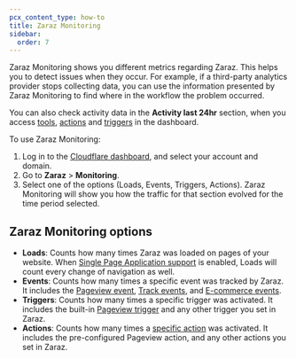 ```yaml
---
pcx_content_type: how-to
title: Zaraz Monitoring
sidebar:
  order: 7
---
```


Zaraz Monitoring shows you different metrics regarding Zaraz. This helps you to detect issues when they occur. For example, if a third-party analytics provider stops collecting data, you can use the information presented by Zaraz Monitoring to find where in the workflow the problem occurred.

You can also check activity data in the **Activity last 24hr** section, when you access [tools](/zaraz/get-started/add-tool/), [actions](/zaraz/custom-actions/) and [triggers](/zaraz/custom-actions/create-trigger/) in the dashboard.

To use Zaraz Monitoring:

1. Log in to the [Cloudflare dashboard](https://dash.cloudflare.com/login), and select your account and domain.
2. Go to **Zaraz** > **Monitoring**.
3. Select one of the options (Loads, Events, Triggers, Actions). Zaraz Monitoring will show you how the traffic for that section evolved for the time period selected.

## Zaraz Monitoring options

- **Loads**: Counts how many times Zaraz was loaded on pages of your website. When [Single Page Application support](/zaraz/reference/settings/#single-page-application-support) is enabled, Loads will count every change of navigation as well.
- **Events**: Counts how many times a specific event was tracked by Zaraz. It includes the [Pageview event](/zaraz/get-started/), [Track events](/zaraz/web-api/track/), and [E-commerce events](/zaraz/web-api/ecommerce/).
- **Triggers**: Counts how many times a specific trigger was activated. It includes the built-in [Pageview trigger](/zaraz/custom-actions/create-trigger/) and any other trigger you set in Zaraz.
- **Actions**: Counts how many times a [specific action](/zaraz/custom-actions/) was activated. It includes the pre-configured Pageview action, and any other actions you set in Zaraz.
